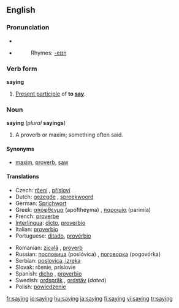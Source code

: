 ==English==

{{rank|across|answer|early|448|saying|talk|spirit|sometimes}}

===Pronunciation===
*{{IPA|/ˈseɪɪŋ/}}
*{{audio|en-us-saying.ogg|Audio (US)}}
*:Rhymes: [[Rhymes:English:-eɪɪŋ|-eɪɪŋ]]

===Verb form===
'''saying'''

# [[Present participle]] of '''to [[say]]'''.

===Noun===
'''saying''' (''plural'' '''sayings''')

# A proverb or maxim; something often said.

====Synonyms====
*[[maxim]], [[proverb]], [[saw]]

====Translations====
{{trans-top|proverb or maxim}}
*Czech: [[rčení]] {{n}}, [[přísloví]]  {{n}}
*Dutch: [[gezegde]] {{n}}, [[spreekwoord]] {{n}}
*German: [[Sprichwort]] {{n}}
*Greek: [[απόφθεγμα]] (apóftheɣma) {{n}}, [[παροιμία]] (parimía) {{f}}
*French: [[proverbe]] {{m}}
*[[Interlingua]]: [[dicto]], [[proverbio]]
*Italian: [[proverbio]] {{m}}
*Portuguese: [[ditado]], [[provérbio]]
{{trans-mid}}
*Romanian: [[zicală]] {{f}}, [[proverb]]
*Russian: [[пoслoвицa]] (poslóvica) {{f}}, [[пoгoвoркa]] (pogovórka)  {{f}}
*Serbian: [[poslovica, izreka]] {{f}}
*Slovak: rčenie,  príslovie  {{n}}
*Spanish: [[dicho]] {{m}}, [[proverbio]] {{m}}
*Swedish: [[ordspråk]] {{n}}, [[ordstäv]] {{n}} (''dated'')
*Polish: [[powiedzenie]]
{{trans-bottom}}

[[fr:saying]]
[[io:saying]]
[[hu:saying]]
[[ja:saying]]
[[fi:saying]]
[[vi:saying]]
[[tr:saying]]